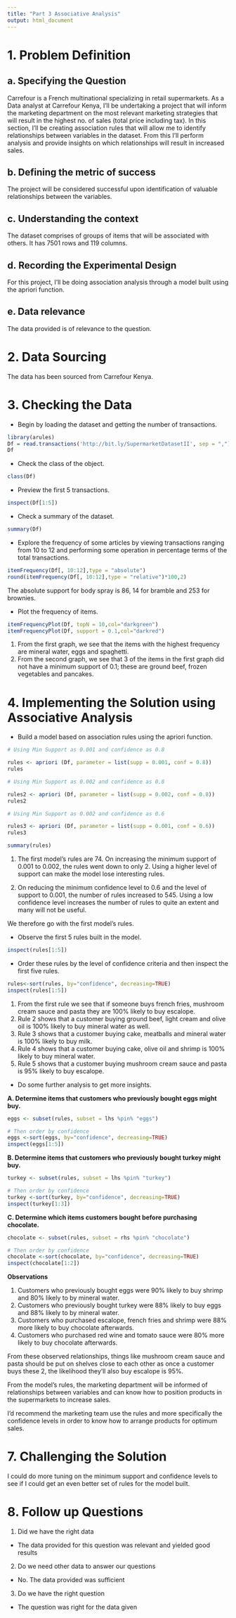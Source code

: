 ---
title: "Part 3 Associative Analysis"
output: html_document
---

# 1. Problem Definition
## a. Specifying the Question

Carrefour is a French multinational specializing in retail supermarkets. As a Data analyst at Carrefour Kenya, I'll be undertaking a project that will inform the marketing department on the most relevant marketing strategies that will result in the highest no. of sales (total price including tax). In this section, I'll be creating association rules that will allow me to identify relationships between variables in the dataset. From this I'll perform analysis and provide insights on which relationships will result in increased sales.

## b. Defining the metric of success

The project will be considered successful upon identification of valuable relationships between the variables.

## c. Understanding the context

The dataset comprises of groups of items that will be associated with others. It has 7501 rows and 119 columns.

## d. Recording the Experimental Design

For this project, I'll be doing association analysis through a model built using the apriori function.


## e. Data relevance

The data provided is of relevance to the question.


# 2. Data Sourcing

The data has been sourced from Carrefour Kenya.


# 3. Checking the Data

* Begin by loading the dataset and getting the number of transactions.

```{r}
library(arules)
Df = read.transactions('http://bit.ly/SupermarketDatasetII', sep = ",")
Df
```

* Check the class of the object.

```{r}
class(Df)
```

* Preview the first 5 transactions.

```{r}
inspect(Df[1:5])
```

* Check a summary of the dataset.

```{r}
summary(Df)
```

* Explore the frequency of some articles by viewing transactions ranging from 10 to 12 and performing some operation in percentage terms of the total transactions.

```{r}
itemFrequency(Df[, 10:12],type = "absolute")
round(itemFrequency(Df[, 10:12],type = "relative")*100,2)
```

The absolute support for body spray is 86, 14 for bramble and 253 for brownies.


* Plot the frequency of items.

```{r}
itemFrequencyPlot(Df, topN = 10,col="darkgreen")
itemFrequencyPlot(Df, support = 0.1,col="darkred")
```

1. From the first graph, we see that the items with the highest frequency are mineral water, eggs and spaghetti.
2. From the second graph, we see that 3 of the items in the first graph did not have a minimum support of 0.1; these are ground beef, frozen vegetables and pancakes.


# 4. Implementing the Solution using Associative Analysis

* Build a model based on association rules using the apriori function.

```{r}
# Using Min Support as 0.001 and confidence as 0.8

rules <- apriori (Df, parameter = list(supp = 0.001, conf = 0.8))
rules

# Using Min Support as 0.002 and confidence as 0.8

rules2 <- apriori (Df, parameter = list(supp = 0.002, conf = 0.8)) 
rules2

# Using Min Support as 0.002 and confidence as 0.6

rules3 <- apriori (Df, parameter = list(supp = 0.001, conf = 0.6)) 
rules3

summary(rules)
```

1. The first model's rules are 74. On increasing the minimum support of 0.001 to 0.002, the rules went down to  only 2. Using a higher level of support can make the model lose interesting rules.

2. On reducing the minimum confidence level to 0.6 and the level of support to 0.001, the number of rules increased to 545. Using a low confidence level increases the number of rules to quite an extent and many will not be useful.

We therefore go with the first model's rules.

* Observe the first 5 rules built in the model.

```{r}
inspect(rules[1:5])
```


* Order these rules by the level of confidence criteria and then inspect the first five rules.

```{r}
rules<-sort(rules, by="confidence", decreasing=TRUE)
inspect(rules[1:5])
```

1. From the first rule we see that if someone buys french fries, mushroom cream sauce and pasta they are 100% likely to buy escalope.
2. Rule 2 shows that a customer buying ground beef, light cream and olive oil  is 100% likely to buy mineral water as well.
3. Rule 3 shows that a customer buying cake, meatballs and mineral water is 100% likely to buy milk.
4. Rule 4 shows that a customer buying cake, olive oil and shrimp is 100% likely to buy mineral water.
5. Rule 5 shows that a customer buying mushroom cream sauce and pasta is 95% likely to buy escalope.

* Do some further analysis to get more insights.

**A. Determine items that customers who previously bought eggs might buy.**

```{r}
eggs <- subset(rules, subset = lhs %pin% "eggs")

# Then order by confidence
eggs <-sort(eggs, by="confidence", decreasing=TRUE)
inspect(eggs[1:5])
```

**B. Determine items that customers who previously bought turkey might buy.**

```{r}
turkey <- subset(rules, subset = lhs %pin% "turkey")

# Then order by confidence
turkey <-sort(turkey, by="confidence", decreasing=TRUE)
inspect(turkey[1:3])
```


**C. Determine which items customers bought before purchasing chocolate.**

```{r}
chocolate <- subset(rules, subset = rhs %pin% "chocolate")

# Then order by confidence
chocolate <-sort(chocolate, by="confidence", decreasing=TRUE)
inspect(chocolate[1:2])
```

**Observations**

1. Customers who previously bought eggs were 90% likely to buy shrimp and 80% likely to by mineral water. 
2. Customers who previously bought turkey were 88% likely to buy eggs and 88% likely to by mineral water. 
3. Customers who purchased escalope, french fries and shrimp were 88% more likely to buy chocolate afterwards.
4. Customers who purchased red wine and tomato sauce were 80% more likely to buy chocolate afterwards.

From these observed relationships, things like mushroom cream sauce and pasta should be put on shelves close to each other as once a customer buys these 2, the likelihood they'll also buy escalope is 95%.

From the model's rules, the marketing department will be informed of relationships between variables and can know how to position products in the supermarkets to increase sales.

I'd recommend the marketing team use the rules and more specifically the confidence levels in order to know how to arrange products for optimum sales.


# 7. Challenging the Solution

I could do more tuning on the minimum support and confidence levels to see if I could get an even better set of rules for the model built.


# 8. Follow up Questions

1. Did we have the right data

* The data provided for this question was relevant and yielded good results

2. Do we need other data to answer our questions

* No. The data provided was sufficient

3. Do we have the right question

* The question was right for the data given